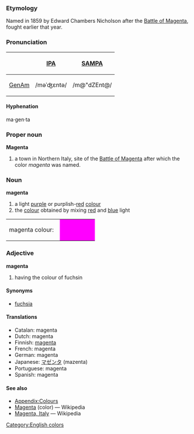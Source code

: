===Etymology===
Named in 1859 by Edward Chambers Nicholson after the [[w:Battle of Magenta|Battle of Magenta]], fought earlier that year.  

===Pronunciation===
{| border=1 cellpadding=5
! !! [[w:IPA|IPA]] !! [[w:SAMPA|SAMPA]]
|-
! [[GenAm]]
| /məˈʤɛntə/ || /m@"dZEnt@/
|}

====Hyphenation====
ma·gen·ta

===Proper noun===
'''Magenta'''
# a town in Northern Italy, site of the [[w:Battle of Magenta|Battle of Magenta]] after which the color ''magenta'' was named.

===Noun===
'''magenta'''

#a light [[purple]] or purplish-[[red]] [[color|colour]]
#the [[color|colour]] obtained by mixing [[red]] and [[blue]] light
<table><tr><td>magenta colour: &nbsp;</td>
<td bgcolor="#FF00FF" width="80">&nbsp; </td></tr></table>

===Adjective===
'''magenta'''

#having the colour of fuchsin

====Synonyms====
*[[fuchsia]]

====Translations====
*Catalan: magenta
*Dutch: magenta
*Finnish: [[magenta]]
*French: magenta
*German: magenta
*Japanese: [[マゼンタ]] (mazenta)
*Portuguese: magenta
*Spanish: magenta

====See also====
*[[Wiktionary_Appendix:Colours|Appendix:Colours]]
*[[w:Magenta|Magenta]] (color) — Wikipedia
*[[w:Magenta, Italy|Magenta, Italy]] — Wikipedia

[[Category:English colors]]